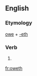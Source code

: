 ==English==

===Etymology===
[[owe]] + [[-eth]]

===Verb===
{{en-verb form}}

# {{en-archaic third-person singular of|owe}}

[[fr:oweth]]